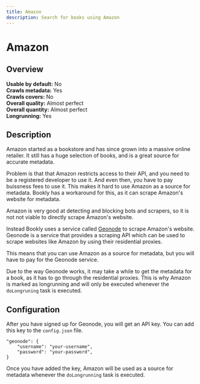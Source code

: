 ```yaml
---
title: Amazon
description: Search for books using Amazon
---
```


# Amazon

## Overview

**Usable by default:** No\
**Crawls metadata:** Yes\
**Crawls covers:** No\
**Overall quality:** Almost perfect\
**Overall quantity:** Almost perfect\
**Longrunning:** Yes

## Description

Amazon started as a bookstore and has since grown into a massive online retailer.
It still has a huge selection of books, and is a great source for accurate metadata.

Problem is that that Amazon restricts access to their API, and you need to be a registered developer to use it.
And even then, you have to pay buissness fees to use it. This makes it hard to use Amazon as a source for metadata.
Bookly has a workaround for this, as it can scrape Amazon's website for metadata.

Amazon is very good at detecting and blocking bots and scrapers, so it is not not viable to directly scrape Amazon's website.

Instead Bookly uses a service called [Geonode](https://geonode.com/) to scrape Amazon's website.
Geonode is a service that provides a scraping API which can be used to scrape websites
like Amazon by using their residential proxies.

This means that you can use Amazon as a source for metadata, but you will have to pay for the Geonode service.

Due to the way Geonode works, it may take a while to get the metadata for a book, as it has to go through the residential proxies.
This is why Amazon is marked as longrunning and will only be executed whenever the `doLongruning` task is executed.

## Configuration

After you have signed up for Geonode, you will get an API key. You can add this key to the `config.json` file.
```json5
"geonode": {
    "username": "your-username",
    "password": "your-password",
}
```

Once you have added the key, Amazon will be used as a source for metadata whenever the `doLongrunning` task is executed.